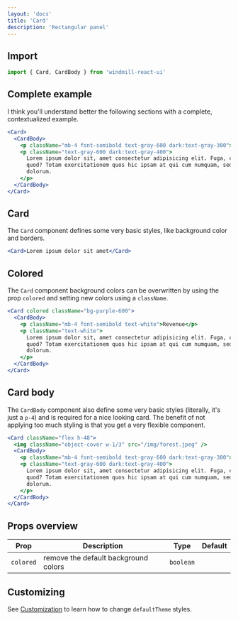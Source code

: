 ```yaml
---
layout: 'docs'
title: 'Card'
description: 'Rectangular panel'
---
```


## Import

```jsx
import { Card, CardBody } from 'windmill-react-ui'
```

## Complete example

I think you'll understand better the following sections with a complete, contextualized example.

```jsx live
<Card>
  <CardBody>
    <p className="mb-4 font-semibold text-gray-600 dark:text-gray-300">Revenue</p>
    <p className="text-gray-600 dark:text-gray-400">
      Lorem ipsum dolor sit, amet consectetur adipisicing elit. Fuga, cum commodi a omnis numquam
      quod? Totam exercitationem quos hic ipsam at qui cum numquam, sed amet ratione! Ratione, nihil
      dolorum.
    </p>
  </CardBody>
</Card>
```

## Card

The `Card` component defines some very basic styles, like background color and borders.

```jsx live
<Card>Lorem ipsum dolor sit amet</Card>
```

## Colored

The `Card` component background colors can be overwritten by using the prop `colored` and setting new colors using a `className`.

```jsx live
<Card colored className="bg-purple-600">
  <CardBody>
    <p className="mb-4 font-semibold text-white">Revenue</p>
    <p className="text-white">
      Lorem ipsum dolor sit, amet consectetur adipisicing elit. Fuga, cum commodi a omnis numquam
      quod? Totam exercitationem quos hic ipsam at qui cum numquam, sed amet ratione! Ratione, nihil
      dolorum.
    </p>
  </CardBody>
</Card>
```

## Card body

The `CardBody` component also define some very basic styles (literally, it's just a `p-4`) and is required for a nice looking card. The benefit of not applying too much styling is that you get a very flexible component.

```jsx live
<Card className="flex h-48">
  <img className="object-cover w-1/3" src="/img/forest.jpeg" />
  <CardBody>
    <p className="mb-4 font-semibold text-gray-600 dark:text-gray-300">Revenue</p>
    <p className="text-gray-600 dark:text-gray-400">
      Lorem ipsum dolor sit, amet consectetur adipisicing elit. Fuga, cum commodi a omnis numquam
      quod? Totam exercitationem quos hic ipsam at qui cum numquam, sed amet ratione! Ratione, nihil
      dolorum.
    </p>
  </CardBody>
</Card>
```

## Props overview

| Prop      | Description                          | Type      | Default |
| --------- | ------------------------------------ | --------- | ------- |
| `colored` | remove the default background colors | `boolean` |         |

## Customizing

See [Customization](../customization) to learn how to change `defaultTheme` styles.
